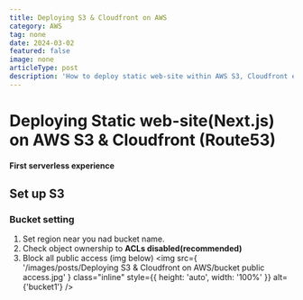 ```yaml
---
title: Deploying S3 & Cloudfront on AWS
category: AWS
tag: none
date: 2024-03-02
featured: false
image: none
articleType: post
description: 'How to deploy static web-site within AWS S3, Cloudfront environment.'
---
```


# Deploying Static web-site(Next.js) on AWS S3 & Cloudfront (Route53)

#### First serverless experience

## Set up S3

### Bucket setting

1. Set region near you nad bucket name.
2. Check object ownership to <strong>ACLs disabled(recommended)</strong>
3. Block all public access (img below)
   <img
     src={
       '/images/posts/Deploying S3 & Cloudfront on AWS/bucket public access.jpg'
     }
     class="inline"
     style={{ height: 'auto', width: '100%' }}
     alt={'bucket1'}
   />
